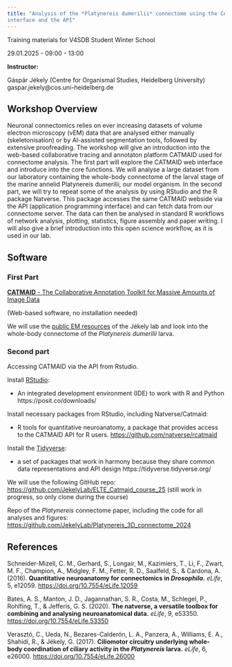 ```yaml
---
title: "Analysis of the *Platynereis dumerilii* connectome using the CATMAID web
interface and the API"
---
```


Training materials for V4SDB Student Winter School

29.01.2025 - 09:00 - 13:00

**Instructor:**

Gáspár Jékely (Centre for Organismal Studies, Heidelberg University)<br> 
gaspar.jekely@cos.uni-heidelberg.de

## Workshop Overview

Neuronal connectomics relies on ever increasing datasets of volume electron microscopy (vEM) data that are analysed either manually (skeletonisation) or by AI-assisted segmentation tools, followed by extensive proofreading. The workshop will give an introduction into the web-based collaborative tracing and annotaton platform CATMAID used for connectome analysis. The first part will explore the CATMAID web interface and introduce into the core functions. We will analyse a large dataset from our laboratory containing the whole-body connectome of the larval stage of the marine annelid Platynereis dumerilii, our model organism. In the second part, we will try to repeat some of the analysis by using RStudio and the R package Natverse. This package accesses the same CATMAID webside via the API (application programming interface) and can fetch data from our connectome server. The data can then be analysed in standard R workflows of network analysis, plotting, statistics, figure assembly and paper writing. I will also give a brief introduction into this open science workflow, as it is used in our lab.

## Software

### First Part

[**CATMAID** - The Collaborative Annotation Toolkit for Massive Amounts of Image Data](https://catmaid.readthedocs.io/en/stable/index.html)

(Web-based software, no installation needed)

We will use the [public EM resources](https://catmaid.jekelylab.ex.ac.uk/) of the Jékely lab and look into the whole-body connectome of the *Platynereis dumerilii* larva.

### Second part

Accessing CATMAID via the API from Rstudio.

Install [RStudio](https://posit.co/downloads/): 

-  An integrated development environment (IDE) to work with R and Python
https://posit.co/downloads/

Install necessary packages from RStudio, including Natverse/Catmaid:

- R tools for quantitative neuroanatomy, a package that provides access
to the CATMAID API for R users. 
[https://github.com/natverse/rcatmaid](https://github.com/natverse/rcatmaid)

Install the [Tidyverse](https://tidyverse.tidyverse.org/):

- a set of packages that work in harmony because they share common data
representations and API design
https://tidyverse.tidyverse.org/

We will use the following GitHub repo:
[https://github.com/JekelyLab/ELTE_Catmaid_course_25](https://github.com/JekelyLab/ELTE_Catmaid_course_25)
(still work in progress, so only clone during the course)

Repo of the *Platynereis* connectome paper, including the code for all
analyses and figures: [https://github.com/JekelyLab/Platynereis_3D_connectome_2024](https://github.com/JekelyLab/Platynereis_3D_connectome_2024)



## References

Schneider-Mizell, C. M., Gerhard, S., Longair, M., Kazimiers, T., Li, F., Zwart, M. F., Champion, A., Midgley, F. M., Fetter, R. D., Saalfeld, S., & Cardona, A. (2016). **Quantitative neuroanatomy for connectomics in *Drosophila*.** *eLife*, 5, e12059. [https://doi.org/10.7554/eLife.12059](https://doi.org/10.7554/eLife.12059)

Bates, A. S., Manton, J. D., Jagannathan, S. R., Costa, M., Schlegel, P., Rohlfing, T., & Jefferis, G. S. (2020). **The natverse, a versatile toolbox for combining and analysing neuroanatomical data.** *eLife*, 9, e53350. [https://doi.org/10.7554/eLife.53350](https://doi.org/10.7554/eLife.53350)

Verasztó, C., Ueda, N., Bezares-Calderón, L. A., Panzera, A., Williams, E. A., Shahidi, R., & Jékely, G. (2017). **Ciliomotor circuitry underlying whole-body coordination of ciliary activity in the *Platynereis* larva.** *eLife*, 6, e26000. [https://doi.org/10.7554/eLife.26000](https://doi.org/10.7554/eLife.26000)

